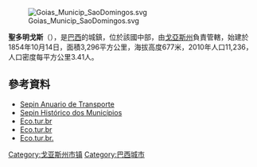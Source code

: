 {{coord|13|24|27|S|46|18|51|W|display=title}}

[[Image:Goias_Municip_SaoDomingos.svg|thumb]]

'''聖多明戈斯'''（{{lang-pt|São Domingos}}），是[[巴西|巴西]]的城鎮，位於該國中部，由[[戈亞斯州|戈亞斯州]]負責管轄，始建於1854年10月14日，面積3,296平方公里，海拔高度677米，2010年人口11,236，人口密度每平方公里3.41人。

==參考資料==
*[https://web.archive.org/web/20090205080546/http://www.seplan.go.gov.br/sepin/pub/anuario/2005/transporte/tab01_transporte.htm Sepin Anuario de Transporte]
*[https://web.archive.org/web/20070115162332/http://www.seplan.go.gov.br/sepin/ Sepin Histórico dos Municípios]
*[http://www.eco.tur.br/ecoguias/terraronca/areas/parques/prqestadual.htm Eco.tur.br] {{Wayback|url=http://www.eco.tur.br/ecoguias/terraronca/areas/parques/prqestadual.htm |date=20040828231213 }}
*[http://www.eco.tur.br/ecoguias/terraronca/ecopontos/cavernas/angelica.htm Eco.tur.br] {{Wayback|url=http://www.eco.tur.br/ecoguias/terraronca/ecopontos/cavernas/angelica.htm |date=20040411223846 }}
*[http://www.eco.tur.br/ecoguias/terraronca/ecopontos/cavernas/terraronca.htm Eco.tur.br.] {{Wayback|url=http://www.eco.tur.br/ecoguias/terraronca/ecopontos/cavernas/terraronca.htm |date=20040411235819 }}

{{Brazil-geo-stub}}
{{戈亞斯州市鎮}}

[[Category:戈亚斯州市镇|Category:戈亚斯州市镇]]
[[Category:巴西城市|Category:巴西城市]]